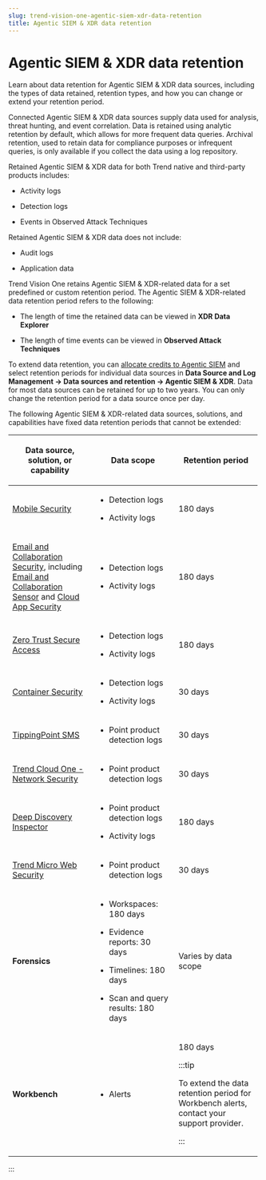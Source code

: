 ```yaml
---
slug: trend-vision-one-agentic-siem-xdr-data-retention
title: Agentic SIEM & XDR data retention
---
```

# Agentic SIEM & XDR data retention

Learn about data retention for Agentic SIEM & XDR data sources, including the types of data retained, retention types, and how you can change or extend your retention period.

Connected Agentic SIEM & XDR data sources supply data used for analysis, threat hunting, and event correlation. Data is retained using analytic retention by default, which allows for more frequent data queries. Archival retention, used to retain data for compliance purposes or infrequent queries, is only available if you collect the data using a log repository.

Retained Agentic SIEM & XDR data for both Trend native and third-party products includes:

- Activity logs

- Detection logs

- Events in Observed Attack Techniques

Retained Agentic SIEM & XDR data does not include:

- Audit logs

- Application data

Trend Vision One retains Agentic SIEM & XDR-related data for a set predefined or custom retention period. The Agentic SIEM & XDR-related data retention period refers to the following:

- The length of time the retained data can be viewed in **XDR Data Explorer**

- The length of time events can be viewed in **Observed Attack Techniques**

To extend data retention, you can [allocate credits to Agentic SIEM](credit-req-for-apps-services.mdx) and select retention periods for individual data sources in **Data Source and Log Management → Data sources and retention → Agentic SIEM & XDR**. Data for most data sources can be retained for up to two years. You can only change the retention period for a data source once per day.

The following Agentic SIEM & XDR-related data sources, solutions, and capabilities have fixed data retention periods that cannot be extended:

<table style="width:99%;">
<colgroup>
<col style="width: 33%" />
<col style="width: 33%" />
<col style="width: 33%" />
</colgroup>
<thead>
<tr>
<th><p>Data source, solution, or capability</p></th>
<th><p>Data scope</p></th>
<th><p>Retention period</p></th>
</tr>
</thead>
<tbody>
<tr>
<td><p><a href="trend-vision-one-mobile-security">Mobile Security</a></p></td>
<td><ul>
<li><p>Detection logs</p></li>
<li><p>Activity logs</p></li>
</ul></td>
<td><p>180 days</p></td>
</tr>
<tr>
<td><p><a href="trend-vision-one-get-start-email-collaboration">Email and Collaboration Security</a>, including <a href="trend-vision-one-email-sensor">Email and Collaboration Sensor</a> and <a href="https://docs.trendmicro.com/en-us/documentation/article/cloud-app-security-online-help-introduction">Cloud App Security</a></p></td>
<td><ul>
<li><p>Detection logs</p></li>
<li><p>Activity logs</p></li>
</ul></td>
<td><p>180 days</p></td>
</tr>
<tr>
<td><p><a href="trend-vision-one-zero-trust-secure-access-overview">Zero Trust Secure Access</a></p></td>
<td><ul>
<li><p>Detection logs</p></li>
<li><p>Activity logs</p></li>
</ul></td>
<td><p>180 days</p></td>
</tr>
<tr>
<td><p><a href="trend-vision-one-container-security">Container Security</a></p></td>
<td><ul>
<li><p>Detection logs</p></li>
<li><p>Activity logs</p></li>
</ul></td>
<td><p>30 days</p></td>
</tr>
<tr>
<td><p><a href="https://docs.trendmicro.com/en-us/documentation/security-management-system/">TippingPoint SMS</a></p></td>
<td><ul>
<li><p>Point product detection logs</p></li>
</ul></td>
<td><p>30 days</p></td>
</tr>
<tr>
<td><p><a href="https://docs.trendmicro.com/en-us/documentation/article/trend-micro-cloud-one-network-security-Getting_started">Trend Cloud One - Network Security</a></p></td>
<td><ul>
<li><p>Point product detection logs</p></li>
</ul></td>
<td><p>30 days</p></td>
</tr>
<tr>
<td><p><a href="https://docs.trendmicro.com/en-us/documentation/deep-discovery-inspector/">Deep Discovery Inspector</a></p></td>
<td><ul>
<li><p>Point product detection logs</p></li>
<li><p>Activity logs</p></li>
</ul></td>
<td><p>180 days</p></td>
</tr>
<tr>
<td><p><a href="https://docs.trendmicro.com/en-us/documentation/web-security/">Trend Micro Web Security</a></p></td>
<td><ul>
<li><p>Point product detection logs</p></li>
</ul></td>
<td><p>30 days</p></td>
</tr>
<tr>
<td><p><strong>Forensics</strong></p></td>
<td><ul>
<li><p>Workspaces: 180 days</p></li>
<li><p>Evidence reports: 30 days</p></li>
<li><p>Timelines: 180 days</p></li>
<li><p>Scan and query results: 180 days</p></li>
</ul></td>
<td><p>Varies by data scope</p></td>
</tr>
<tr>
<td><p><strong>Workbench</strong></p></td>
<td><ul>
<li><p>Alerts</p></li>
</ul></td>
<td><p>180 days</p>


:::tip

To extend the data retention period for Workbench alerts, contact your support provider.


:::

</td>
</tr>
</tbody>
</table>
:::
